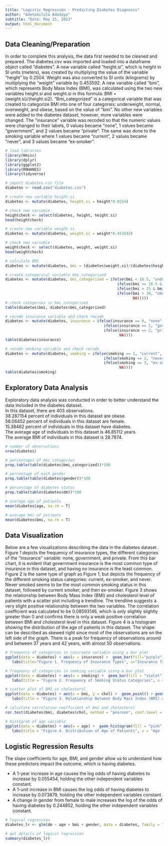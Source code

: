 ```yaml
---
title: "Logistic Regression - Predicting Diabetes Diagnosis"
author: "Adetomilola Adedayo"
subtitle: "Date: May 15, 2023"
output: html_document
---
```

## Data Cleaning/Preparation

In order to complete this analysis, the data first needed to be cleaned and prepared. The diabetes.csv was imported and loaded into a dataframe object called "diabetes". A new variable called "height.si", which is height in SI units (meters), was created by multiplying the value of the variable "height" by 0.2504. Weight was also converted to SI units (kilograms) by multiplying the "weight" variable by 0.453592. A new variable called "bmi", which represents Body Mass Index (BMI), was calculated using the two new variables height.si and weight.si in this formula: BMI = (weight.si)/(height.si2). "Bmi_categorized" is a categorical variable that was created to categorize BMI into one of four categories: underweight, normal, overweight, and obese, based on the value of "bmi". No other new variables were added to the diabetes dataset, however, more variables were changed. The "insurance" variable was recoded so that the numeric values were changed to their labels, 0 values became "none", 1 values became "government", and 2 values became "private". The same was done to the smoking variable where 1 values became "current", 2 values became "never", and 3 values became "ex-smoker".

```r
# load libraries
library(Hmisc)
library(dplyr)
library(ggplot2)
library(RNHANES)
library(tidyverse)

# import diabetes.csv file
diabetes <- read.csv("diabetes.csv")

# create new variable height.si 
diabetes <- mutate(diabetes, height.si = height*0.0254)

# check new variable
heightcheck <- select(diabetes, height, height.si)
head(heightcheck)

# create new variable weight.si
diabetes <- mutate(diabetes, weight.si = weight*0.453592)

# check new variable 
weightcheck <- select(diabetes, weight, weight.si)
head(weightcheck)

# calculate BMI 
diabetes <- mutate(diabetes, bmi = (diabetes$weight.si)/(diabetes$height.si^2))

# create categorical variable bmi_categorized
diabetes <- mutate(diabetes, bmi_categorized = ifelse(bmi < 18.5, "underweight",
                                                  ifelse(bmi >= 18.5 & bmi <= 25, "normal",
                                                  ifelse(bmi > 25 & bmi <= 30, "overweight",
                                                  ifelse(bmi > 30, "obese", 
                                                         NA)))))
# check categories in bmi_categorized
table(diabetes$bmi, diabetes$bmi_categorized)

# recode insurance variable and check recode
diabetes <- mutate(diabetes, insurance = ifelse(insurance == 0, "none",
                                            ifelse(insurance == 1, "government",
                                            ifelse(insurance == 2, "private", 
                                                   NA))))
table(diabetes$insurance)

# recode smoking variable and check recode 
diabetes <- mutate(diabetes, smoking = ifelse(smoking == 1, "current",
                                            ifelse(smoking == 2, "never",
                                            ifelse(smoking == 3, "ex-smoker", 
                                                   NA))))
table(diabetes$smoking)

```


## Exploratory Data Analysis
Exploratory data analysis was conducted in order to better understand the data included in the diabetes dataset.     
    In this dataset, there are 403 observations.    
    38.287154 percent of individuals in this dataset are obese.      
    58.06452 percent of individuals in this dataset are female.    
    15.38462 percent of individuals in this dataset have diabetes.    
    The average age of individuals in this dataset is 46.85112 years.    
    The average BMI of individuals in this dataset is 28.7874.    

```r
# number of observations 
nrow(diabetes)

# percentages of bmi categories
prop.table(table(diabetes$bmi_categorized))*100

# percentage of each gender
prop.table(table(diabetes$gender))*100

# percentage of diabetes status
prop.table(table(diabetes$dm))*100

# average age of patients
mean(diabetes$age, na.rm = T)

# average bmi of patients
mean(diabetes$bmi, na.rm = T)

```


## Data Visualization

Below are a few visualizations describing the data in the diabetes dataset. Figure 1 depicts the frequency of insurance types, the different categories of the "insurance" variable: none, government, and private. From this bar chart, it is evident that government insurance is the most common type of insurance in this dataset, and having no insurance is the least common. Figure 2 is the same type of graph as Figure 1, but depicts the frequency of the different smoking status categories: current, ex-smoker, and never. Never smoked seems to be the most common smoking status in this dataset, followed by current smoker, and then ex-smoker. Figure 3 shows the relationship between Body Mass Index (BMI) and cholesterol level of patients with a scatter plot including a trendline. The trendline suggests a very slight positive relationship between the two variables. The correlation coefficient was calculated to be 0.08593146, which is only slightly slightly greater than 0 and confirms there is only a weak positive correlation between BMI and cholesterol level in this dataset. Figure 4 is a histogram showing the distribution of the age of patients in this dataset. The shape can be described as skewed right since most of the observations are on the left side of the graph. There is a peak for frequency of observations around and between 37 years and 42 years, with almost 50 observations.  

```r
# frequency of categories in insurance variable using a bar plot
ggplot(data = diabetes) + aes(x = insurance) +  geom_bar(fill="purple") + 
   labs(title="Figure 1. Frequency of Insurance Types", x="Insurance Type", y="Frequency") + theme(plot.title = element_text(hjust = 0.5))

# frequency of categories in smoking variable using a bar plot
ggplot(data = diabetes) + aes(x = smoking) +  geom_bar(fill = "violet") + 
   labs(title = "Figure 2. Frequency of Smoking Status Categories", x = "Smoking Status", y = "Frequency") + theme(plot.title = element_text(hjust = 0.5))

# scatter plot of BMI vs cholesterol 
ggplot(data = diabetes) + aes(x = bmi, y = chol) +  geom_point() + geom_smooth(method = lm) +
   labs(title = "Figure 3. Relationship Between Body Mass Index (BMI) and Cholesterol Level", x = "Body Mass Index (BMI)", y = "Cholesterol Level") + theme(plot.title = element_text(hjust = 0.5))

# calculate correlation coefficient of bmi and cholesterol
cor.test(diabetes$bmi, diabetes$chol, method = "pearson", conf.level = 0.95)

# histogram of age variable 
ggplot(data = diabetes) + aes(x = age) +  geom_histogram(fill = "pink", color = "black", binwidth = 5) +
   labs(title = "Figure 4. Distribution of Age of Patients", x = "Age (in Years)") + theme(plot.title = element_text(hjust = 0.5))
```

## Logistic Regression Results

The slope coefficients for age, BMI, and gender allow us to understand how these predictors impact the outcome, which is having diabetes.

* A 1-year increase in age causes the log odds of having diabetes to increase by 0.055454, holding the other independent variables constant.
* A 1-unit increase in BMI causes the log odds of having diabetes to increase by 0.073879, holding the other independent variables constant. 
* A change in gender from female to male increases the log of the odds of having diabetes by 0.244852, holding the other independent variables constant. 

```r
# logical regression 
diabetes_lr <- glm(dm ~ age + bmi + gender, data = diabetes, family = "binomial")

# get details of logical regression
summary(diabetes_lr)

```



